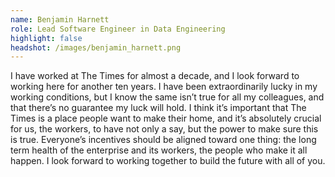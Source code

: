 ```yaml
---
name: Benjamin Harnett
role: Lead Software Engineer in Data Engineering
highlight: false
headshot: /images/benjamin_harnett.png
---
```

I have worked at The Times for almost a decade, and I look forward to working here for another ten years. I have been extraordinarily lucky in my working conditions, but I know the same isn’t true for all my colleagues, and that there’s no guarantee my luck will hold. I think it’s important that The Times is a place people want to make their home, and it’s absolutely crucial for us, the workers, to have not only a say, but the power to make sure this is true. Everyone’s incentives should be aligned toward one thing: the long term health of the enterprise and its workers, the people who make it all happen. I look forward to working together to build the future with all of you.
